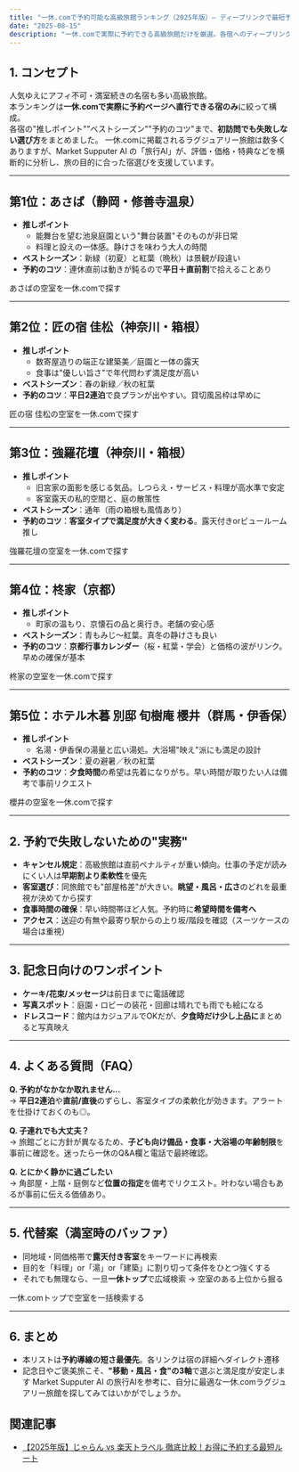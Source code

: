 ```yaml
---
title: "一休.comで予約可能な高級旅館ランキング（2025年版）— ディープリンクで最短予約"
date: "2025-08-15"
description: "一休.comで実際に予約できる高級旅館だけを厳選。各宿へのディープリンクで最短予約。"
---
```



## 1. コンセプト

人気ゆえにアフィ不可・満室続きの名宿も多い高級旅館。  
本ランキングは**一休.comで実際に予約ページへ直行できる宿のみ**に絞って構成。  
各宿の"推しポイント""ベストシーズン""予約のコツ"まで、**初訪問でも失敗しない選び方**をまとめました。
一休.comに掲載されるラグジュアリー旅館は数多くありますが、Market Supputer AI の「旅行AI」が、評価・価格・特典などを横断的に分析し、旅の目的に合った宿選びを支援しています。

---

## 第1位：あさば（静岡・修善寺温泉）

* **推しポイント**  
   * 能舞台を望む池泉庭園という"舞台装置"そのものが非日常  
   * 料理と設えの一体感。静けさを味わう大人の時間
* **ベストシーズン**：新緑（初夏）と紅葉（晩秋）は景観が段違い
* **予約のコツ**：連休直前は動きが鈍るので**平日＋直前割**で拾えることあり

<AffiliateLink id="ikkyu-asaba">あさばの空室を一休.comで探す</AffiliateLink>

---

## 第2位：匠の宿 佳松（神奈川・箱根）

* **推しポイント**  
   * 数寄屋造りの端正な建築美／庭園と一体の露天  
   * 食事は"優しい旨さ"で年代問わず満足度が高い
* **ベストシーズン**：春の新緑／秋の紅葉
* **予約のコツ**：**平日2連泊**で良プランが出やすい。貸切風呂枠は早めに

<AffiliateLink id="ikkyu-kasho">匠の宿 佳松の空室を一休.comで探す</AffiliateLink>

---

## 第3位：強羅花壇（神奈川・箱根）

* **推しポイント**  
   * 旧宮家の面影を感じる気品。しつらえ・サービス・料理が高水準で安定  
   * 客室露天の私的空間と、庭の散策性
* **ベストシーズン**：通年（雨の箱根も風情あり）
* **予約のコツ**：**客室タイプで満足度が大きく変わる**。露天付きorビュールーム推し

<AffiliateLink id="ikkyu-gorakadan">強羅花壇の空室を一休.comで探す</AffiliateLink>

---

## 第4位：柊家（京都）

* **推しポイント**  
   * 町家の温もり、京懐石の品と奥行き。老舗の安心感
* **ベストシーズン**：青もみじ〜紅葉。真冬の静けさも良い
* **予約のコツ**：**京都行事カレンダー**（桜・紅葉・学会）と価格の波がリンク。早めの確保が基本

<AffiliateLink id="ikkyu-hiiragiya">柊家の空室を一休.comで探す</AffiliateLink>

---

## 第5位：ホテル木暮 別邸 旬樹庵 櫻井（群馬・伊香保）

* **推しポイント**  
   * 名湯・伊香保の湯量と広い湯処。大浴場"映え"派にも満足の設計
* **ベストシーズン**：夏の避暑／秋の紅葉
* **予約のコツ**：**夕食時間**の希望は先着になりがち。早い時間が取りたい人は備考で事前リクエスト

<AffiliateLink id="ikkyu-sakurai">櫻井の空室を一休.comで探す</AffiliateLink>

---

## 2. 予約で失敗しないための"実務"

* **キャンセル規定**：高級旅館は直前ペナルティが重い傾向。仕事の予定が読みにくい人は**早期割より柔軟性**を優先
* **客室選び**：同旅館でも"部屋格差"が大きい。**眺望・風呂・広さ**のどれを最重視か決めてから探す
* **食事時間の確保**：早い時間帯ほど人気。予約時に**希望時間を備考へ**
* **アクセス**：送迎の有無や最寄り駅からの上り坂/階段を確認（スーツケースの場合は重視）

---

## 3. 記念日向けのワンポイント

* **ケーキ/花束/メッセージ**は前日までに電話確認
* **写真スポット**：庭園・ロビーの装花・回廊は晴れでも雨でも絵になる
* **ドレスコード**：館内はカジュアルでOKだが、**夕食時だけ少し上品に**まとめると写真映え

---

## 4. よくある質問（FAQ）

**Q. 予約がなかなか取れません…**  
→ **平日2連泊**や**直前/直後**のずらし、客室タイプの柔軟化が効きます。アラートを仕掛けておくのも◎。

**Q. 子連れでも大丈夫？**  
→ 旅館ごとに方針が異なるため、**子ども向け備品・食事・大浴場の年齢制限**を事前に確認を。迷ったら一休のQ&A欄と電話で最終確認。

**Q. とにかく静かに過ごしたい**  
→ 角部屋・上階・庭側など**位置の指定**を備考でリクエスト。叶わない場合もあるが事前に伝える価値あり。

---

## 5. 代替案（満室時のバッファ）

* 同地域・同価格帯で**露天付き客室**をキーワードに再検索
* 目的を「料理」or「湯」or「建築」に割り切って条件をひとつ強くする
* それでも無理なら、一旦**一休トップ**で広域検索 → 空室のある上位から掘る

<AffiliateLink id="ikkyu">一休.comトップで空室を一括検索する</AffiliateLink>

---

## 6. まとめ

* 本リストは**予約導線の短さ最優先**。各リンクは宿の詳細へダイレクト遷移
* 記念日やご褒美旅こそ、**"移動・風呂・食"の3軸**で選ぶと満足度が安定します
Market Supputer AI の旅行AIを参考に、自分に最適な一休.comラグジュアリー旅館を探してみてはいかがでしょうか。

## 関連記事

* [【2025年版】じゃらん vs 楽天トラベル 徹底比較！お得に予約する最短ルート](./jalan-vs-rakuten-2025) 